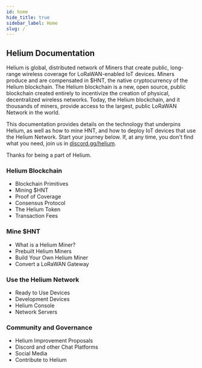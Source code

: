 ```yaml
---
id: home
hide_title: true
sidebar_label: Home
slug: /
---
```


## Helium Documentation

Helium is global, distributed network of Miners that create public, long-range
wireless coverage for LoRaWAN-enabled IoT devices. Miners produce and are
compensated in $HNT, the native cryptocurrency of the Helium blockchain. The
Helium blockchain is a new, open source, public blockchain created entirely to
incentivize the creation of physical, decentralized wireless networks. Today,
the Helium blockchain, and it thousands of miners, provide access to the
largest, public LoRaWAN Network in the world.

This documentation provides details on the technology that underpins Helium, as
well as how to mine HNT, and how to deploy IoT devices that use the Helium
Network. Start your journey below. If, at any time, you don't find what you
need, join us in [discord.gg/helium](https://discorg.gg/helium).

Thanks for being a part of Helium.

### Helium Blockchain

- Blockchain Primitives
- Mining $HNT
- Proof of Coverage
- Consensus Protocol
- The Helium Token
- Transaction Fees

### Mine $HNT

- What is a Helium Miner?
- Prebuilt Helium Miners
- Build Your Own Helium Miner
- Convert a LoRaWAN Gateway

### Use the Helium Network

- Ready to Use Devices
- Development Devices
- Helium Console
- Network Servers

### Community and Governance

- Helium Improvement Proposals
- Discord and other Chat Platforms
- Social Media
- Contribute to Helium
